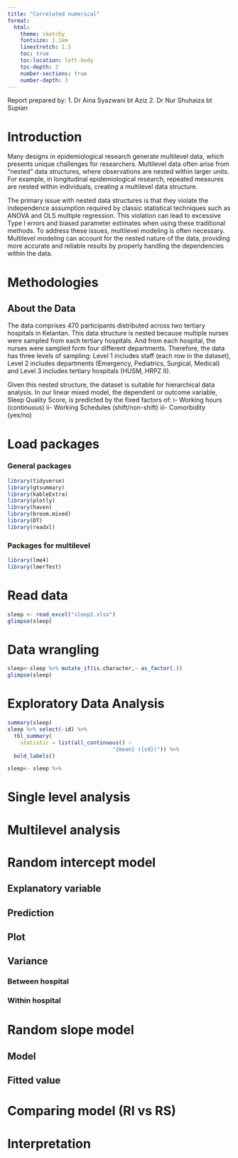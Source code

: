 ---
title: "Correlated numerical"
format:
  html:
    theme: sketchy
    fontsize: 1.1em
    linestretch: 1.5
    toc: true
    toc-location: left-body
    toc-depth: 2
    number-sections: true
    number-depth: 3
---

Report prepared by: 
1. Dr Aina Syazwani bt Aziz 
2. Dr Nur Shuhaiza bt Supian

# Introduction

Many designs in epidemiological research generate multilevel data, which presents unique challenges for researchers. Multilevel data often arise from “nested” data structures, where observations are nested within larger units. For example, in longitudinal epidemiological research, repeated measures are nested within individuals, creating a multilevel data structure.

The primary issue with nested data structures is that they violate the independence assumption required by classic statistical techniques such as ANOVA and OLS multiple regression. This violation can lead to excessive Type I errors and biased parameter estimates when using these traditional methods. To address these issues, multilevel modeling is often necessary. Multilevel modeling can account for the nested nature of the data, providing more accurate and reliable results by properly handling the dependencies within the data.

# Methodologies
## About the Data
The data comprises 470 participants distributed across two tertiary hospitals in Kelantan. This data structure is nested because multiple nurses were sampled from each tertiary hospitals. And from each hospital, the nurses were sampled form four different departments. Therefore, the data has three levels of sampling: Level 1 includes staff (each row in the dataset), Level 2 includes departments (Emergency, Pediatrics, Surgical, Medical) and Level 3 includes tertiary hospitals (HUSM, HRPZ II).


Given this nested structure, the dataset is suitable for hierarchical data analysis. In our linear mixed model, the dependent or outcome variable, Sleep Quality Score, is predicted by the fixed factors of: 
i-	Working hours (continuous)
ii-	Working Schedules (shift/non-shift)
iii-	Comorbidity (yes/no)

# Load packages

### General packages
```{r}
library(tidyverse)
library(gtsummary)
library(kableExtra)
library(plotly)
library(haven)
library(broom.mixed)
library(DT)
library(readxl)
```

### Packages for multilevel
```{r}
library(lme4)
library(lmerTest)
```

# Read data
```{r}
sleep <- read_excel("sleep2.xlsx")
glimpse(sleep)
```

# Data wrangling
```{r}
sleep<-sleep %>% mutate_if(is.character,~ as_factor(.))
glimpse(sleep)
```
# Exploratory Data Analysis
```{r}
summary(sleep)
sleep %>% select(-id) %>% 
  tbl_summary(
    statistic = list(all_continuous() ~
                                 "{mean} ({sd})")) %>% 
  bold_labels()

```

```{r}
sleep<- sleep %>% 
```


# Single level analysis

# Multilevel analysis

# Random intercept model

## Explanatory variable

## Prediction

## Plot

## Variance

### Between hospital

### Within hospital

# Random slope model

## Model

## Fitted value

# Comparing model (RI vs RS)

# Interpretation
